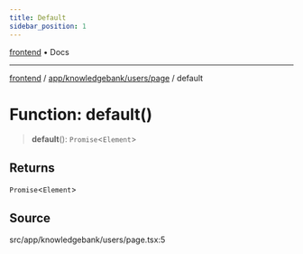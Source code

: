 ```yaml
---
title: Default
sidebar_position: 1
---
```


[frontend](../../../../..) • Docs

***

[frontend](../../../../..) / [app/knowledgebank/users/page](..) / default

# Function: default()

> **default**(): `Promise`\<`Element`\>

## Returns

`Promise`\<`Element`\>

## Source

src/app/knowledgebank/users/page.tsx:5
